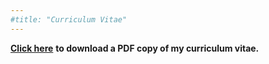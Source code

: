 ```yaml
---
#title: "Curriculum Vitae"
---
```


[**Click here**](/documents/Curriculum%20Vitae%20-%20Raphaël%20Morsomme.pdf) **to download a PDF copy of my curriculum vitae.**
